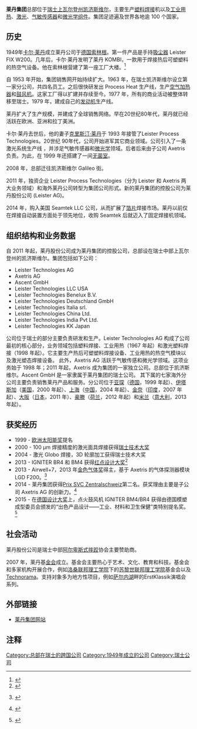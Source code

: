 {{Infobox company
| name   = 莱丹集团
|company_name_en =  {{lang|de|Leister Gruppe}}
| logo   = [[File:Leister_DB-A1_LAG_Logo_CMYK_pos.svg|250px]]
| foundation     = 1949年
| location       = [[瑞士|瑞士]],[[上瓦爾登州|上瓦爾登州]],[[凱濟斯維爾|凱濟斯維爾]]
| key_people     = Beat Mettler <small>([[首席执行官|首席执行官]]（亦称[[执行长|执行长]]、[[CEO|CEO]]）)</small>
| area_served    = 全世界
| num_employees  = 约700位<small>(2016年6月)</small>> 
| industry = [[机械工程|机械工程]]
| homepage       = {{URL|http://www.leister-group.com/}}
| intl           = yes
}}
'''莱丹集团'''总部位于[[瑞士|瑞士]][[上瓦尔登州|上瓦尔登州]][[凯济斯维尔|凯济斯维尔]]，主要生产[[塑料|塑料焊接]]机以及[[工业用热|工业用热]]、[[激光系统|激光]]、[[气敏传感器|气敏传感器]]和[[微光学组件|微光学组件]]。集团足迹遍及世界各地逾 100 个国家。

==历史==
1949年[[卡尔·莱丹|卡尔·莱丹]]成立莱丹公司于[[德国|德国]][[索林根|索林根]]。第一件产品是手持[[吸尘器|吸尘器]] Leister FIX W200。几年后，卡尔·莱丹发明了莱丹 KOMBI，一款用于焊接热后可塑塑料的热空气设备。他在索林根营建了第一座工厂大楼。<ref>{{cite web|url=http://www.hls-dhs-dss.ch/textes/d/D41145.php|title="Leister, Karl"|publisher=HLS|accessdate=2016-09-21|archive-date=2018-01-25|archive-url=https://web.archive.org/web/20180125233250/http://www.hls-dhs-dss.ch/textes/d/D41145.php|dead-url=no}}{{de}}</ref>

自 1953 年开始，集团销售网开始持续扩大。1963 年，在瑞士凯济斯维尔设立第一家分公司，共四名员工。之后很快研发出 Process Heat 生产线，生产[[空气加热器|空气加热器]]和[[鼓风机|鼓风机]]。这家工厂得以扩建并存续至今。1977 年，所有的商业活动被整体转移至瑞士。1979 年，建成自己的[[发动机|发动机]]生产线。

莱丹扩大了生产规模，并建成了全球销售网络。早在20世纪80年代，莱丹就已经活跃在欧洲、亚洲和拉丁美洲。

卡尔·莱丹去世后，他的妻子[[克里斯汀·莱丹|克里斯汀·莱丹]]于 1993 年接管了Leister Process Technologies。20世纪 90年代，公司开始进军其它商业领域。公司引入了一条激光系统生产线 ，并涉足气敏传感器和[[微光学|微光学]]领域。后者后来由子公司 Axetris 负责。为此，在 1999 年还搭建了一间[[无菌室|无菌室]]。

2008 年，总部迁往凯济斯维尔 Galileo 街。

2011 年，独资企业 Leister Process Technologies（分为 Leister 和 Axetris 两大业务领域）和海外莱丹公司转型为集团公司形式。新的莱丹集团的控股公司为莱丹股份公司 (Leister AG)。

2014 年，购入美国 Seamtek LLC 公司，从而扩展了[[箔片|箔片]]焊接市场。莱丹以前仅在焊接自动装置方面处于领先地位，收购 Seamtek 后就迈入了固定焊接机领域。

== 组织结构和业务数据 ==
自 2011 年起，莱丹股份公司成为莱丹集团的控股公司，总部设在瑞士中部上瓦尔登州的凯济斯维尔。集团包括如下公司：
* Leister Technologies AG
* Axetris AG
* Ascent GmbH
* Leister Technologies LLC USA
* Leister Technologies Benelux B.V.
* Leister Technologies Deutschland GmbH
* Leister Technologies Italia srl.
* Leister Technologies China Ltd.
* Leister Technologies India Pvt Ltd.
* Leister Technologies KK Japan
公司位于瑞士的部分主要负责研发和生产。Leister Technologies AG 构成了公司最初的核心部分，业务领域包括塑料焊接、工业用热（1967 年起）和激光塑料焊接（1998 年起）。它主要生产热后可塑塑料焊接设备、工业用热的热空气模块以及激光塑态焊接设备。
此外，Axetris AG 活跃于气敏传感和微光学领域。这项业务始于 1998 年；2011 年起，Axetris 成为集团的一家独立公司。总部位于凯济斯维尔。Ascent GmbH 是一家隶属于莱丹集团的瑞士公司。
其下属的七家海外分公司主要负责销售莱丹产品和服务。分公司位于[[亚琛|亚琛]]（[[德国|德国]]，1999 年起）、[[伊塔斯加|伊塔斯加]]（[[美国|美国]]，2000 年起）、[[上海|上海]]（[[中国|中国]]，2004 年起）、[[金奈|金奈]]（[[印度|印度]]，2007 年起）、[[大阪市|大阪]]（[[日本|日本]]，2011 年）、[[豪滕|豪滕]]（[[荷兰|荷兰]]，2012 年起）和[[米兰|米兰]]（[[意大利|意大利]]，2013 年起）。

== 获奖经历 ==
* 1999 - [[欧洲太阳能奖|欧洲太阳能奖]]提名
* 2000 - 100 µm 焊接精度的激光面具焊接获得[[瑞士技术大奖|瑞士技术大奖]]
* 2004 - 激光 Globo 焊接，3D 轮廓加工获得瑞士技术大奖
* 2013 - IGNITER BR4 和 BM4 获得[[红点设计大奖|红点设计大奖]]<ref name="red dot design award 2013">{{cite web|title=IGNITER BM4/BR4|url=http://red-dot-21.com/design/igniter-bm4br4|date=2013|accessdate=2016-03-29|deadurl=yes|archiveurl=https://web.archive.org/web/20160414012401/http://red-dot-21.com/design/igniter-bm4br4/|archivedate=2016-04-14}}{{en}}</ref>
* 2013 - Airwell+7，2013 年[[金色气体奖|金色气体奖]]得主，基于 Axetris 的气体探测器模块 LGD F200。<ref>{{Internetquelle| titel=Airwell+7 Wins Golden Gas Award!| datum=2013| url=https://static.axetris.com/-/media/documents%20news/axetris/axetris_golden-gas-award_en.pdf| sprache=en| zugriff=2016-08-29}} {{Wayback|url=https://static.axetris.com/-/media/documents%20news/axetris/axetris_golden-gas-award_en.pdf |date=20160916063313 }}</ref>
* 2014 - 莱丹集团获得[[Prix_SVC_Zentralschweiz|Prix SVC Zentralschweiz]]第二名。获奖理由主要是子公司 Axetris AG 的创新力。<ref>{{Internetquelle |titel= Prix SVC Zentralschweiz |datum= 2014 |url= http://www.swiss-venture-club.ch/Web/de/Prix_SVC_Zentralschweiz_2014_id890 |zugriff= 2016-08-29 |archiv-url= https://web.archive.org/web/20141227143847/http://www.swiss-venture-club.ch/Web/de/Prix_SVC_Zentralschweiz_2014_id890 |archiv-datum= 2014-12-27 }} {{Wayback|url=http://www.swiss-venture-club.ch/Web/de/Prix_SVC_Zentralschweiz_2014_id890 |date=20141227143847 }}</ref>
* 2015 - 在[[德国设计大奖|德国设计大奖]]上，点火鼓风机 IGNITER BM4/BR4 获得由德国模塑成型委员会颁发的“出色产品设计——工业、材料和卫生保健”类特别提名奖。<ref name="gda">{{Internetquelle |titel= IGNITER BM4/BR4 |datum= 2015 |url= http://gallery.designpreis.de/gdagallery/show/Project/igniter-bm4br4.html |zugriff= 2016-08-29 }}{{dead link|date=2018年1月 |bot=InternetArchiveBot |fix-attempted=yes }}</ref>

== 社会活动 ==
莱丹股份公司是瑞士中部[[阿尔卑斯式摔跤|阿尔卑斯式摔跤]]协会主要赞助商。

2007 年，莱丹基[[金会|金会]]成立。基金会主要热心于艺术、文化、教育和科技。基金会和多家机构开展合作，例如[[洛桑联邦理工学院|洛桑联邦理工学院]]下的[[苏黎世联邦理工学院|苏黎世联邦理工学院]]基金会以及[[Swiss_Science_Center_Technorama|Technorama]]。支持对象多为地方性项目，例如[[萨尔内湖|萨尔内湖]]畔的ErstKlassik演唱会系列。

== 外部链接 ==
* [https://www.leister-group.com 莱丹集团网站] {{Wayback|url=https://www.leister-group.com/ |date=20211214203314 }}

== 注释 ==
{{reflist|group="註"|2}}

[[Category:总部在瑞士的跨国公司|Category:总部在瑞士的跨国公司]]
[[Category:1949年成立的公司|Category:1949年成立的公司]]
[[Category:瑞士公司|Category:瑞士公司]]
